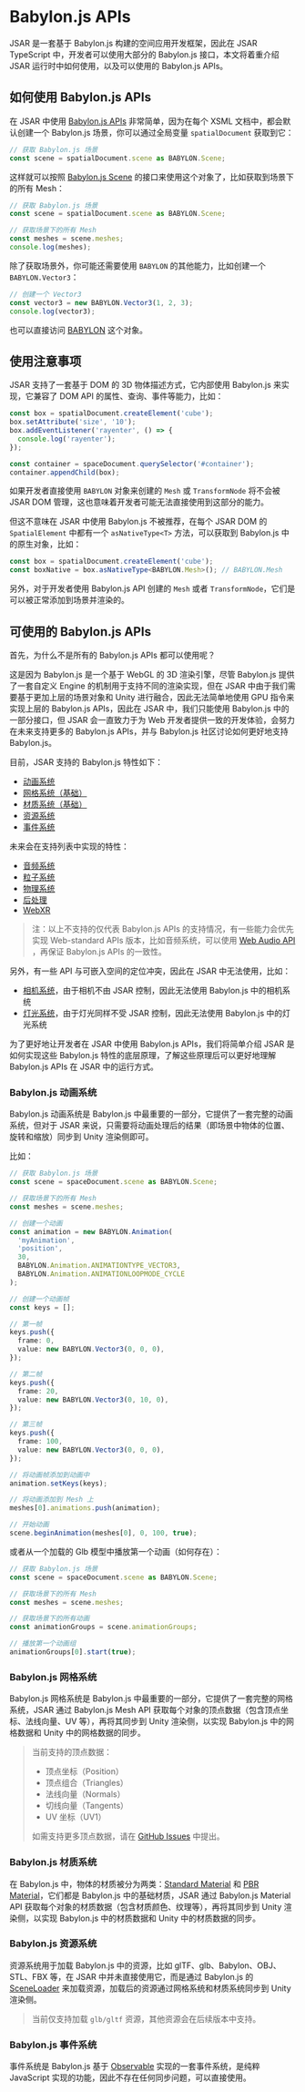 # Babylon.js APIs

JSAR 是一套基于 Babylon.js 构建的空间应用开发框架，因此在 JSAR TypeScript 中，开发者可以使用大部分的 Babylon.js 接口，本文将着重介绍 JSAR 运行时中如何使用，以及可以使用的 Babylon.js APIs。

## 如何使用 Babylon.js APIs

在 JSAR 中使用 [Babylon.js APIs](https://doc.babylonjs.com/typedoc/modules/BABYLON) 非常简单，因为在每个 XSML 文档中，都会默认创建一个 Babylon.js 场景，你可以通过全局变量 `spatialDocument` 获取到它：

```typescript
// 获取 Babylon.js 场景
const scene = spatialDocument.scene as BABYLON.Scene;
```

这样就可以按照 [Babylon.js Scene](https://doc.babylonjs.com/typedoc/classes/BABYLON.Scene) 的接口来使用这个对象了，比如获取到场景下的所有 Mesh：

```typescript
// 获取 Babylon.js 场景
const scene = spatialDocument.scene as BABYLON.Scene;

// 获取场景下的所有 Mesh
const meshes = scene.meshes;
console.log(meshes);
```

除了获取场景外，你可能还需要使用 `BABYLON` 的其他能力，比如创建一个 `BABYLON.Vector3`：

```typescript
// 创建一个 Vector3
const vector3 = new BABYLON.Vector3(1, 2, 3);
console.log(vector3);
```

也可以直接访问 [BABYLON](https://doc.babylonjs.com/typedoc/modules/BABYLON) 这个对象。

## 使用注意事项

JSAR 支持了一套基于 DOM 的 3D 物体描述方式，它内部使用 Babylon.js 来实现，它兼容了 DOM API 的属性、查询、事件等能力，比如：

```typescript
const box = spatialDocument.createElement('cube');
box.setAttribute('size', '10');
box.addEventListener('rayenter', () => {
  console.log('rayenter');
});

const container = spaceDocument.querySelector('#container');
container.appendChild(box);
```

如果开发者直接使用 `BABYLON` 对象来创建的 `Mesh` 或 `TransformNode` 将不会被 JSAR DOM 管理，这也意味着开发者可能无法直接使用到这部分的能力。

但这不意味在 JSAR 中使用 Babylon.js 不被推荐，在每个 JSAR DOM 的 `SpatialElement` 中都有一个 `asNativeType<T>` 方法，可以获取到 Babylon.js 中的原生对象，比如：

```typescript
const box = spatialDocument.createElement('cube');
const boxNative = box.asNativeType<BABYLON.Mesh>(); // BABYLON.Mesh
```

另外，对于开发者使用 Babylon.js API 创建的 `Mesh` 或者 `TransformNode`，它们是可以被正常添加到场景并渲染的。

## 可使用的 Babylon.js APIs

首先，为什么不是所有的 Babylon.js APIs 都可以使用呢？

这是因为 Babylon.js 是一个基于 WebGL 的 3D 渲染引擎，尽管 Babylon.js 提供了一套自定义 Engine 的机制用于支持不同的渲染实现，但在 JSAR 中由于我们需要基于更加上层的场景对象和 Unity 进行融合，因此无法简单地使用 GPU 指令来实现上层的 Babylon.js APIs，因此在 JSAR 中，我们只能使用 Babylon.js 中的一部分接口，但 JSAR 会一直致力于为 Web 开发者提供一致的开发体验，会努力在未来支持更多的 Babylon.js APIs，并与 Babylon.js 社区讨论如何更好地支持 Babylon.js。

目前，JSAR 支持的 Babylon.js 特性如下：

- [动画系统](https://doc.babylonjs.com/features/featuresDeepDive/animation)
- [网格系统（基础）](https://doc.babylonjs.com/features/featuresDeepDive/mesh)
- [材质系统（基础）](https://doc.babylonjs.com/features/featuresDeepDive/materials)
- [资源系统](https://doc.babylonjs.com/features/featuresDeepDive/importers)
- [事件系统](https://doc.babylonjs.com/features/featuresDeepDive/events)

未来会在支持列表中实现的特性：

- [音频系统](https://doc.babylonjs.com/features/featuresDeepDive/audio)
- [粒子系统](https://doc.babylonjs.com/features/particles)
- [物理系统](https://doc.babylonjs.com/features/physics_engines)
- [后处理](https://doc.babylonjs.com/features/postprocesses)
- [WebXR](https://doc.babylonjs.com/features/webxr)

> 注：以上不支持的仅代表 Babylon.js APIs 的支持情况，有一些能力会优先实现 Web-standard APIs 版本，比如音频系统，可以使用 [Web Audio API](https://developer.mozilla.org/en-US/docs/Web/API/Web_Audio_API) ，再保证 Babylon.js APIs 的一致性。

另外，有一些 API 与可嵌入空间的定位冲突，因此在 JSAR 中无法使用，比如：

- [相机系统](https://doc.babylonjs.com/features/cameras)，由于相机不由 JSAR 控制，因此无法使用 Babylon.js 中的相机系统
- [灯光系统](https://doc.babylonjs.com/features/lights)，由于灯光同样不受 JSAR 控制，因此无法使用 Babylon.js 中的灯光系统

为了更好地让开发者在 JSAR 中使用 Babylon.js APIs，我们将简单介绍 JSAR 是如何实现这些 Babylon.js 特性的底层原理，了解这些原理后可以更好地理解 Babylon.js APIs 在 JSAR 中的运行方式。

### Babylon.js 动画系统

Babylon.js 动画系统是 Babylon.js 中最重要的一部分，它提供了一套完整的动画系统，但对于 JSAR 来说，只需要将动画处理后的结果（即场景中物体的位置、旋转和缩放）同步到 Unity 渲染侧即可。

比如：

```typescript
// 获取 Babylon.js 场景
const scene = spaceDocument.scene as BABYLON.Scene;

// 获取场景下的所有 Mesh
const meshes = scene.meshes;

// 创建一个动画
const animation = new BABYLON.Animation(
  'myAnimation',
  'position',
  30,
  BABYLON.Animation.ANIMATIONTYPE_VECTOR3,
  BABYLON.Animation.ANIMATIONLOOPMODE_CYCLE
);

// 创建一个动画帧
const keys = [];

// 第一帧
keys.push({
  frame: 0,
  value: new BABYLON.Vector3(0, 0, 0),
});

// 第二帧
keys.push({
  frame: 20,
  value: new BABYLON.Vector3(0, 10, 0),
});

// 第三帧
keys.push({
  frame: 100,
  value: new BABYLON.Vector3(0, 0, 0),
});

// 将动画帧添加到动画中
animation.setKeys(keys);

// 将动画添加到 Mesh 上
meshes[0].animations.push(animation);

// 开始动画
scene.beginAnimation(meshes[0], 0, 100, true);
```

或者从一个加载的 Glb 模型中播放第一个动画（如何存在）：

```typescript
// 获取 Babylon.js 场景
const scene = spaceDocument.scene as BABYLON.Scene;

// 获取场景下的所有 Mesh
const meshes = scene.meshes;

// 获取场景下的所有动画
const animationGroups = scene.animationGroups;

// 播放第一个动画组
animationGroups[0].start(true);
```

### Babylon.js 网格系统

Babylon.js 网格系统是 Babylon.js 中最重要的一部分，它提供了一套完整的网格系统，JSAR 通过 Babylon.js Mesh API 获取每个对象的顶点数据（包含顶点坐标、法线向量、UV 等），再将其同步到 Unity 渲染侧，以实现 Babylon.js 中的网格数据和 Unity 中的网格数据的同步。

> 当前支持的顶点数据：
>
> - 顶点坐标（Position）
> - 顶点组合（Triangles）
> - 法线向量（Normals）
> - 切线向量（Tangents）
> - UV 坐标（UV1）
>
> 如需支持更多顶点数据，请在 [GitHub Issues](https://github.com/M-CreativeLab/jsar-website/issues/new) 中提出。

### Babylon.js 材质系统

在 Babylon.js 中，物体的材质被分为两类：[Standard Material](https://doc.babylonjs.com/typedoc/classes/babylon.standardmaterial) 和 [PBR Material](https://doc.babylonjs.com/typedoc/classes/babylon.pbrmetallicroughnessmaterial)，它们都是 Babylon.js 中的基础材质，JSAR 通过 Babylon.js Material API 获取每个对象的材质数据（包含材质颜色、纹理等），再将其同步到 Unity 渲染侧，以实现 Babylon.js 中的材质数据和 Unity 中的材质数据的同步。

### Babylon.js 资源系统

资源系统用于加载 Babylon.js 中的资源，比如 glTF、glb、Babylon、OBJ、STL、FBX 等，在 JSAR 中并未直接使用它，而是通过 Babylon.js 的 [SceneLoader](https://doc.babylonjs.com/typedoc/classes/babylon.sceneloader) 来加载资源，加载后的资源通过网格系统和材质系统同步到 Unity 渲染侧。

> 当前仅支持加载 `glb/gltf` 资源，其他资源会在后续版本中支持。

### Babylon.js 事件系统

事件系统是 Babylon.js 基于 [Observable](https://doc.babylonjs.com/typedoc/classes/babylon.observable) 实现的一套事件系统，是纯粹 JavaScript 实现的功能，因此不存在任何同步问题，可以直接使用。
